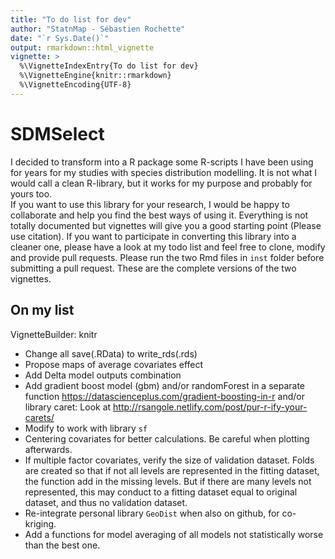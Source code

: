 ```yaml
---
title: "To do list for dev"
author: "StatnMap - Sébastien Rochette"
date: "`r Sys.Date()`"
output: rmarkdown::html_vignette
vignette: >
  %\VignetteIndexEntry{To do list for dev}
  %\VignetteEngine{knitr::rmarkdown}
  %\VignetteEncoding{UTF-8}
---
```

# SDMSelect

I decided to transform into a R package some R-scripts I have been using for years for my studies with species distribution modelling. It is not what I would call a clean R-library, but it works for my purpose and probably for yours too.  
If you want to use this library for your research, I would be happy to collaborate and help you find the best ways of using it. Everything is not totally documented but vignettes will give you a good starting point (Please use citation). If you want to participate in converting this library into a cleaner one, please have a look at my todo list and feel free to clone, modify and provide pull requests. Please run the two Rmd files in `inst` folder before submitting a pull request. These are the complete versions of the two vignettes.

## On my list

VignetteBuilder: knitr

- Change all save(.RData) to write_rds(.rds)
- Propose maps of average covariates effect
- Add Delta model outputs combination
- Add gradient boost model (gbm) and/or randomForest in a separate function <https://datascienceplus.com/gradient-boosting-in-r> and/or library caret: Look at <http://rsangole.netlify.com/post/pur-r-ify-your-carets/>
- Modify to work with library `sf`
- Centering covariates for better calculations. Be careful when plotting afterwards.
- If multiple factor covariates, verify the size of validation dataset. Folds are created so that if not all levels are represented in the fitting dataset, the function add in the missing levels. But if there are many levels not represented, this may conduct to a fitting dataset equal to original dataset, and thus no validation dataset.
- Re-integrate personal library `GeoDist` when also on github, for co-kriging.
- Add a functions for model averaging of all models not statistically worse than the best one.
